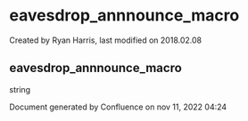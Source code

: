
# eavesdrop_annnounce_macro 

 Created by  Ryan Harris, last modified on 2018.02.08

## eavesdrop_annnounce_macro

string

Document generated by Confluence on nov 11, 2022 04:24
